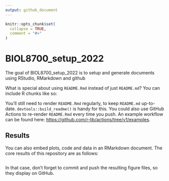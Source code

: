 ```yaml
---
output: github_document
---
```


<!-- README.md is generated from README.Rmd. Please edit that file -->

```r
knitr::opts_chunk$set(
  collapse = TRUE,
  comment = "#>"
)
```

# BIOL8700_setup_2022

<!-- badges: start -->
<!-- badges: end -->

The goal of BIOL8700_setup_2022 is to setup and generate documents using RStudio, RMarkdown and github

What is special about using `README.Rmd` instead of just `README.md`? You can include R chunks like so:

You'll still need to render `README.Rmd` regularly, to keep `README.md` up-to-date. `devtools::build_readme()` is handy for this. You could also use GitHub Actions to re-render `README.Rmd` every time you push. An example workflow can be found here: <https://github.com/r-lib/actions/tree/v1/examples>.

## Results

You can also embed plots, code and data in an RMarkdown document. The core results of this repository are as follows:

```r

```



In that case, don't forget to commit and push the resulting figure files, so they display on GitHub.

